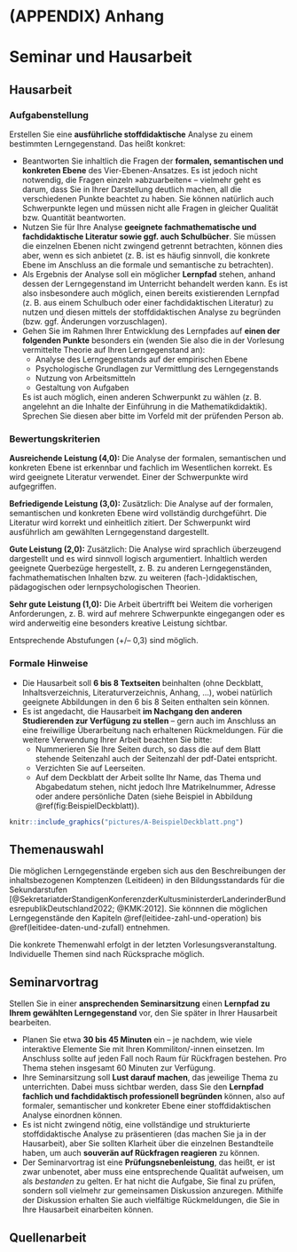 #  (APPENDIX) Anhang {-}

# Seminar und Hausarbeit


## Hausarbeit

### Aufgabenstellung

Erstellen Sie eine **ausführliche stoffdidaktische** Analyse zu einem bestimmten Lerngegenstand. Das heißt konkret:

* Beantworten Sie inhaltlich die Fragen der **formalen, semantischen und konkreten Ebene** des Vier-Ebenen-Ansatzes. Es ist jedoch nicht notwendig, die Fragen einzeln »abzuarbeiten« – vielmehr geht es darum, dass Sie in Ihrer Darstellung deutlich machen, all die verschiedenen Punkte beachtet zu haben. Sie können natürlich auch Schwerpunkte legen und müssen nicht alle Fragen in gleicher Qualität bzw. Quantität beantworten. 
* Nutzen Sie für Ihre Analyse **geeignete fachmathematische und fachdidaktische Literatur sowie ggf. auch Schulbücher**. Sie müssen die einzelnen Ebenen nicht zwingend getrennt betrachten, können dies aber, wenn es sich anbietet (z. B. ist es häufig sinnvoll, die konkrete Ebene im Anschluss an die formale und semantische zu betrachten).
* Als Ergebnis der Analyse soll ein möglicher **Lernpfad** stehen, anhand dessen der Lerngegenstand im Unterricht behandelt werden kann. Es ist also insbesondere auch möglich, einen bereits existierenden Lernpfad (z. B. aus einem Schulbuch oder einer fachdidaktischen Literatur) zu nutzen und diesen mittels der stoffdidaktischen Analyse zu begründen (bzw. ggf. Änderungen vorzuschlagen).
* Gehen Sie im Rahmen Ihrer Entwicklung des Lernpfades auf **einen der folgenden Punkte** besonders ein (wenden Sie also die in der Vorlesung vermittelte Theorie auf Ihren Lerngegenstand an):
    * Analyse des Lerngegenstands auf der empirischen Ebene
    * Psychologische Grundlagen zur Vermittlung des Lerngegenstands
    * Nutzung von Arbeitsmitteln
    * Gestaltung von Aufgaben
    
  Es ist auch möglich, einen anderen Schwerpunkt zu wählen (z. B. angelehnt an die Inhalte der Einführung in die Mathematikdidaktik). Sprechen Sie diesen aber bitte im Vorfeld mit der prüfenden Person ab.

### Bewertungskriterien

**Ausreichende Leistung (4,0):** Die Analyse der formalen, semantischen und konkreten Ebene ist erkennbar und fachlich im Wesentlichen korrekt. Es wird geeignete Literatur verwendet. Einer der Schwerpunkte wird aufgegriffen.

**Befriedigende Leistung (3,0):** Zusätzlich: Die Analyse auf der formalen, semantischen und konkreten Ebene wird vollständig durchgeführt. Die Literatur wird korrekt und einheitlich zitiert. Der Schwerpunkt wird ausführlich am gewählten Lerngegenstand dargestellt.

**Gute Leistung (2,0):** Zusätzlich: Die Analyse wird sprachlich überzeugend dargestellt und es wird sinnvoll logisch argumentiert. Inhaltlich werden geeignete Querbezüge hergestellt, z. B. zu anderen Lerngegenständen, fachmathematischen Inhalten bzw. zu weiteren (fach-)didaktischen, pädagogischen oder lernpsychologischen Theorien.

**Sehr gute Leistung (1,0):** Die Arbeit übertrifft bei Weitem die vorherigen Anforderungen, z. B. wird auf mehrere Schwerpunkte eingegangen oder es wird anderweitig eine besonders kreative Leistung sichtbar.

Entsprechende Abstufungen (+/-- 0,3) sind möglich.


### Formale Hinweise

* Die Hausarbeit soll **6 bis 8 Textseiten** beinhalten (ohne Deckblatt, Inhaltsverzeichnis, Literaturverzeichnis, Anhang, …), wobei natürlich geeignete Abbildungen in den 6 bis 8 Seiten enthalten sein können.
* Es ist angedacht, die Hausarbeit **im Nachgang den anderen Studierenden zur Verfügung zu stellen** -- gern auch im Anschluss an eine freiwillige Überarbeitung nach erhaltenen Rückmeldungen. Für die weitere Verwendung Ihrer Arbeit beachten Sie bitte:
    * Nummerieren Sie Ihre Seiten durch, so dass die auf dem Blatt stehende Seitenzahl auch der Seitenzahl der pdf-Datei entspricht.
    * Verzichten Sie auf Leerseiten.
    * Auf dem Deckblatt der Arbeit sollte Ihr Name, das Thema und Abgabedatum stehen, nicht jedoch Ihre Matrikelnummer, Adresse oder andere persönliche Daten (siehe Beispiel in Abbildung \@ref(fig:BeispielDeckblatt)).

```r
knitr::include_graphics("pictures/A-BeispielDeckblatt.png")
```


## Themenauswahl


Die möglichen Lerngegenstände ergeben sich aus den Beschreibungen der inhaltsbezogenen Komptenzen (Leitideen) in den Bildungsstandards für die Sekundarstufen [@SekretariatderStandigenKonferenzderKultusministerderLanderinderBundesrepublikDeutschland2022; @KMK:2012]. Sie könnnen die möglichen Lerngegenstände den Kapiteln \@ref(leitidee-zahl-und-operation) bis \@ref(leitidee-daten-und-zufall) entnehmen. 

Die konkrete Themenwahl erfolgt in der letzten Vorlesungsveranstaltung. Individuelle Themen sind nach Rücksprache möglich.


## Seminarvortrag

Stellen Sie in einer **ansprechenden Seminarsitzung** einen **Lernpfad zu Ihrem gewählten Lerngegenstand** vor, den Sie später in Ihrer Hausarbeit bearbeiten.

* Planen Sie etwa **30 bis 45 Minuten** ein – je nachdem, wie viele interaktive Elemente Sie mit Ihren Kommiliton/-innen einsetzen. Im Anschluss sollte auf jeden Fall noch Raum für Rückfragen bestehen. Pro Thema stehen insgesamt 60 Minuten zur Verfügung.
* Ihre Seminarsitzung soll **Lust darauf machen**, das jeweilige Thema zu unterrichten. Dabei muss sichtbar werden, dass Sie den **Lernpfad fachlich und fachdidaktisch professionell begründen** können, also auf formaler, semantischer und konkreter Ebene einer stoffdidaktischen Analyse einordnen können.
* Es ist nicht zwingend nötig, eine vollständige und strukturierte stoffdidaktische Analyse zu präsentieren (das machen Sie ja in der Hausarbeit), aber Sie sollten Klarheit über die einzelnen Bestandteile haben, um auch **souverän auf Rückfragen reagieren** zu können.
* Der Seminarvortrag ist eine **Prüfungsnebenleistung**, das heißt, er ist zwar unbenotet, aber muss eine entsprechende Qualität aufweisen, um als *bestanden* zu gelten. Er hat nicht die Aufgabe, Sie final zu prüfen, sondern soll vielmehr zur gemeinsamen Diskussion anzuregen. Mithilfe der Diskussion erhalten Sie auch vielfältige Rückmeldungen, die Sie in Ihre Hausarbeit einarbeiten können.  


## Quellenarbeit


